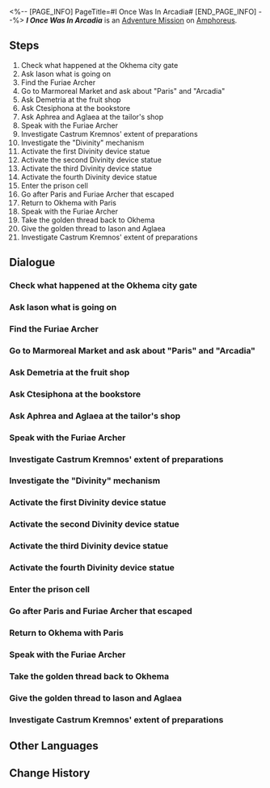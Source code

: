 <%-- [PAGE_INFO]
PageTitle=#I Once Was In Arcadia#
[END_PAGE_INFO] --%>
{{Stub|Dialogue.}}
{{Mission Infobox
|id            = 2040201
|title         = 
|image         = <!--Mission I Once Was In Arcadia.png-->
|type          = Adventure
|event_name    = 
|chapter       = 
|requirements  = [[Trailblaze Mission]] ''[[Hero, Bear Thy Coreflame]]'' completed
|summary       = The creation of fury with her arrows ensnared by golden threads. Only Thanatos knows whether she ultimately broke free from those bindings. She was deceived by a romantic lie, and the one who deceived her was also the deceived.
|characters    = Aglaea; Ctesiphona; Demetria; Distant Calling; Dromas "Heracles"; Furiae Archer; Furiae Guard; Furiae Philosopher on Watch; Furiae Warrior on Watch; Guard Camilla; Iason; Mem; Paris; Silver-tongued Man; Trailblazer
|startLocation = [[Amphoreus]] - [["Eternal Holy City" Okhema]]
|world         = Amphoreus
|area          = "Eternal Holy City" Okhema
|prev          = 
|next          = 
|rewards       = Trailblaze EXP*450; Stellar Jade*50; Traveler's Guide*6; Refined Aether*6; Lost Crystal*6; Celestial Ambrosia*200; Credit*90,000
}}
'''''I Once Was In Arcadia''''' is an [[Adventure Mission]] on [[Amphoreus]].

==Steps==
# Check what happened at the Okhema city gate
# Ask Iason what is going on
# Find the Furiae Archer
# Go to Marmoreal Market and ask about "Paris" and "Arcadia"
# Ask Demetria at the fruit shop
# Ask Ctesiphona at the bookstore
# Ask Aphrea and Aglaea at the tailor's shop
# Speak with the Furiae Archer
# Investigate Castrum Kremnos' extent of preparations
# Investigate the "Divinity" mechanism
# Activate the first Divinity device statue
# Activate the second Divinity device statue
# Activate the third Divinity device statue
# Activate the fourth Divinity device statue
# Enter the prison cell
# Go after Paris and Furiae Archer that escaped
# Return to Okhema with Paris
# Speak with the Furiae Archer
# Take the golden thread back to Okhema
# Give the golden thread to Iason and Aglaea
# Investigate Castrum Kremnos' extent of preparations

<!--
==Gameplay Notes==

--><!--
==Trial Character==

-->
==Dialogue==
{{Stub Dialogue}}
===Check what happened at the Okhema city gate{{subst:void|<!--204020101-->}}===
{{Mission Description|type=adventure|location="Eternal Holy City" Okhema|Though the Strife Titan has fallen, the repercussions of war have yet to fully disappear &mdash; the commotion outside the city gates makes this perfectly clear. As a hero from beyond the sky, perhaps you may wish to continue your battle to eradicate all strife...}}
{{Dialogue Start}}
:{{tx}}
{{Dialogue End}}

===Ask Iason what is going on{{subst:void|<!--204020102-->}}===
{{Mission Description|type=adventure|location="Eternal Holy City" Okhema|update|Though the Strife Titan has fallen, the repercussions of war have yet to fully disappear &mdash; the commotion outside the city gates makes this perfectly clear. As a hero from beyond the sky, perhaps you may wish to continue your battle to eradicate all strife...<br />All strife will be brought to justice under the swift hand of the Galactic Baseballer! Though you have driven away the troublesome Strife Titan, something must have happened here... Go and ask the poor people you rescued for more information.}}
{{Dialogue Start}}
:{{tx}}
{{Dialogue End}}

===Find the Furiae Archer{{subst:void|<!--204020103-->}}===
{{Mission Description|type=adventure|location="Strife Ruins" Castrum Kremnos|update|Survival, fortune, faith, honor, things they want to protect... Every warrior has a reason to fight to the death, and the Titankin that live for battle are no exception. Why would this enemy initiate a conflict against a city that they have no hope of defeating?<br />The Furiae Archer escaped with the caravan's goods. Go to Castrum Kremnos to find her, retrieve the stolen treasures, and maybe you will receive an answer to your questions.}}
{{Dialogue Start}}
:{{tx}}
{{Dialogue End}}

===Go to Marmoreal Market and ask about "Paris" and "Arcadia"{{subst:void|<!--204020104-->}}===
{{Mission Description|type=adventure|location="Eternal Holy City" Okhema|update|Survival, fortune, faith, honor, things they want to protect... Every warrior has a reason to fight to the death, and the Titankin that live for battle are no exception. Why would this enemy initiate a conflict against a city that they have no hope of defeating?<br />You hear two unfamiliar names from the mouth of this supposedly crazed warrior. Though finding the truth behind these names has nothing to do with your objective of finding the golden thread, it is also the duty of a Nameless to explore the unknown... At least it would be more interesting than finishing her off with a single blow. You didn't just take this job to get into fights after all, right?}}
{{Dialogue Start}}
:{{tx}}
{{Dialogue End}}

===Ask Demetria at the fruit shop{{subst:void|<!--204020105-->}}===
{{Dialogue Start}}
:{{tx}}
{{Dialogue End}}

===Ask Ctesiphona at the bookstore{{subst:void|<!--204020106-->}}===
{{Dialogue Start}}
:{{tx}}
{{Dialogue End}}

===Ask Aphrea and Aglaea at the tailor's shop{{subst:void|<!--204020107-->}}===
{{Dialogue Start}}
:{{tx}}
{{Dialogue End}}

===Speak with the Furiae Archer{{subst:void|<!--204020108-->}}===
{{Dialogue Start}}
:{{tx}}
{{Dialogue End}}

===Investigate Castrum Kremnos' extent of preparations{{subst:void|<!--204020110-->}}===
{{Mission Description|type=adventure|location="Bloodbathed Battlefront" Castrum Kremnos|update|With Mem's help, you successfully enter the Titankin's memories. This is a past that belongs solely to her. It is also an unchangeable fate that you will only be able to witness.<br />In this past version of Castrum Kremnos, the master of this memory is nowhere to be seen... Looks like you have another explosive jailbreak battle ahead of you.}}
{{Dialogue Start}}
:{{tx}}
{{Dialogue End}}

===Investigate the "Divinity" mechanism{{subst:void|<!--204020111-->}}===
{{Mission Description|type=adventure|location="Bloodbathed Battlefront" Castrum Kremnos|update|With Mem's help, you successfully enter the Titankin's memories. This is a past that belongs solely to her. It is also an unchangeable fate that you will only be able to witness.<br />Why would the people of Castrum Kremnos place mechanisms that can open the prison doors placed all around the cells? Are they showing respect for those who would perform a jailbreak? Or has fighting every day taken its toll on their brain power?}}
{{Dialogue Start}}
:{{tx}}
{{Dialogue End}}

===Activate the first Divinity device statue{{subst:void|<!--204020126-->}}===
{{Dialogue Start}}
:{{tx}}
{{Dialogue End}}

===Activate the second Divinity device statue{{subst:void|<!--204020127-->}}===
{{Dialogue Start}}
:{{tx}}
{{Dialogue End}}

===Activate the third Divinity device statue{{subst:void|<!--204020128-->}}===
{{Dialogue Start}}
:{{tx}}
{{Dialogue End}}

===Activate the fourth Divinity device statue{{subst:void|<!--204020129-->}}===
{{Dialogue Start}}
:{{tx}}
{{Dialogue End}}

===Enter the prison cell{{subst:void|<!--204020130-->}}===
{{Dialogue Start}}
:{{tx}}
{{Dialogue End}}

===Go after Paris and Furiae Archer that escaped{{subst:void|<!--204020113-->}}===
{{Mission Description|type=adventure|location="Bloodbathed Battlefront" Castrum Kremnos|update|With Mem's help, you successfully enter the Titankin's memories. This is a past that belongs solely to her. It is also an unchangeable fate that you will only be able to witness.<br />You rescue the Furiae Archer and this "Paris" that she had mentioned so many times... A glib and cheesy young man. He's fortunate that Amphoreus is a closed-off world. If anyone outside of Amphoreus heard him speak like that, there's no doubt he'd be trolled brutally on the Interastral Peace Network.}}
{{Dialogue Start}}
:{{tx}}
{{Dialogue End}}

===Return to Okhema with Paris{{subst:void|<!--204020117-->}}===
{{Dialogue Start}}
:{{tx}}
{{Dialogue End}}

===Speak with the Furiae Archer{{subst:void|<!--204020118-->}}===
{{Mission Description|type=adventure|location="Strife Ruins" Castrum Kremnos|update|Having witnessed the Furiae Archer's memories, how would you describe this story? A tragedy? A misunderstanding? A lie? And the emotion in her voice when she pronounces those two names... Is it love? Hatred? Or simply confusion?<br />Having explored this story to its end, you still cannot find an answer for yourself.<br />If the flowers on the body that he so loves were to wither, he would sprout wings and fly away. It does not matter what sweet words he'd said before, or how deep a promise he had made.}}
{{Dialogue Start}}
:{{tx}}
{{Dialogue End}}

===Take the golden thread back to Okhema{{subst:void|<!--204020119-->}}===
{{Dialogue Start}}
:{{tx}}
{{Dialogue End}}

===Give the golden thread to Iason and Aglaea{{subst:void|<!--204020121-->}}===
{{Mission Description|type=adventure|location="Eternal Holy City" Okhema|update|Having witnessed the Furiae Archer's memories, how would you describe this story? A tragedy? A misunderstanding? A lie? And the emotion in her voice when she pronounces those two names... Is it love? Hatred? Or simply confusion?<br />Having explored this story to its end, you still cannot find an answer for yourself.<br />Love will not grace the unflowering and the withered... Be it a body or a soul, or anything else for that matter.}}
{{Dialogue Start}}
:{{tx}}
{{Dialogue End}}

===Investigate Castrum Kremnos' extent of preparations{{subst:void|<!--204020109-->}}===
{{Mission Description|type=adventure|location="Bloodbathed Battlefront" Castrum Kremnos|update|With Mem's help, you successfully enter the Titankin's memories. This is a past that belongs solely to her. It is also an unchangeable fate that you will only be able to witness.<br />In this past version of Castrum Kremnos, the master of this memory is nowhere to be seen... Looks like you have another explosive jailbreak battle ahead of you.}}
{{Dialogue Start}}
:{{tx}}
{{Dialogue End}}

==Other Languages==
{{Other Languages
|en   = I Once Was In Arcadia
|zhs  = 我曾在阿卡迪亚
|zht  = 我曾在阿卡迪亞
|ja   = かつて、アーカディアの地に
|ko   = 아르카디아에 나는 있었다
|es   = Una vez, en Arcadia...
|fr   = Un jour, en Arcadie...
|ru   = Однажды в Аркадии
|th   = ฉันเคยอยู่ที่ Arcadia
|vi   = Tôi Từng Ở Arcadia
|de   = Ich war einmal in Arcadia
|id   = Aku Pernah Berada di Arcadia
|pt   = Eu Já Estive em Arcadia
}}

==Change History==
{{Change History|3.0}}
